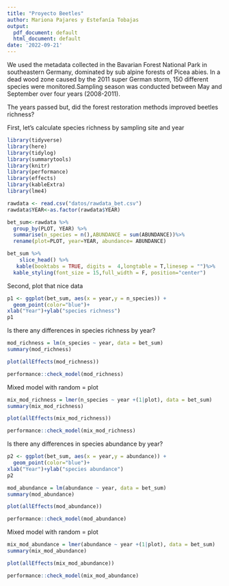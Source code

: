 ```yaml
---
title: "Proyecto Beetles"
author: Mariona Pajares y Estefanía Tobajas
output:
  pdf_document: default
  html_document: default
date: '2022-09-21'
---
```

We used the metadata collected in the Bavarian Forest National Park in southeastern Germany, dominated by sub alpine forests of Picea abies. In a dead wood zone caused by the 2011 super German storm, 150 different species were monitored.Sampling season was conducted between May and September over four years (2008-2011).

The years passed but, did the forest restoration methods improved beetles richness?

First, let’s calculate species richness by sampling site and year 
```r
library(tidyverse)
library(here) 
library(tidylog) 
library(summarytools) 
library(knitr)
library(performance)
library(effects)
library(kableExtra)
library(lme4)
```

```r
rawdata <- read.csv("datos/rawdata_bet.csv")
rawdata$YEAR<-as.factor(rawdata$YEAR)

bet_sum<-rawdata %>%
  group_by(PLOT, YEAR) %>%
  summarise(n_species = n(),ABUNDANCE = sum(ABUNDANCE))%>%
  rename(plot=PLOT, year=YEAR, abundance= ABUNDANCE)

```

```r
bet_sum %>% 
    slice_head() %>% 
   kable(booktabs = TRUE, digits =  4,longtable = T,linesep = "")%>%
  kable_styling(font_size = 15,full_width = F, position="center")
```

\newpage

Second, plot that nice data

```r
p1 <- ggplot(bet_sum, aes(x = year,y = n_species)) +
  geom_point(color="blue")+
xlab("Year")+ylab("species richness")
p1
```

Is there any differences in species richness by year?
```r
mod_richness = lm(n_species ~ year, data = bet_sum)
summary(mod_richness)

```

\newpage

```r
plot(allEffects(mod_richness))
```

```r
performance::check_model(mod_richness)

```


\newpage

Mixed model with random = plot
```r
mix_mod_richness = lmer(n_species ~ year +(1|plot), data = bet_sum)
summary(mix_mod_richness)

```

\newpage

```r
plot(allEffects(mix_mod_richness))
```

```r
performance::check_model(mix_mod_richness)

```

\newpage
Is there any differences in species abundance by year?

```r
p2 <- ggplot(bet_sum, aes(x = year,y = abundance)) +
  geom_point(color="blue")+
xlab("Year")+ylab("species abundance")
p2
```


```r
mod_abundance = lm(abundance ~ year, data = bet_sum)
summary(mod_abundance)

```

\newpage

```r
plot(allEffects(mod_abundance))
```

```r
performance::check_model(mod_abundance)

```


\newpage

Mixed model with random = plot
```r
mix_mod_abundance = lmer(abundance ~ year +(1|plot), data = bet_sum)
summary(mix_mod_abundance)

```

\newpage

```r
plot(allEffects(mix_mod_abundance))
```

```r
performance::check_model(mix_mod_abundance)

```

